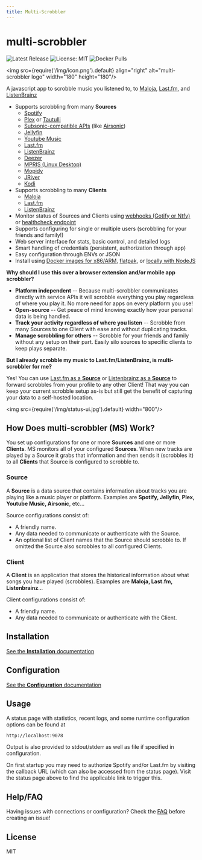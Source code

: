 ```yaml
---
title: Multi-Scrobbler
---
```


# multi-scrobbler

![Latest Release](https://img.shields.io/github/v/release/foxxmd/multi-scrobbler)
![License: MIT](https://img.shields.io/badge/License-MIT-yellow.svg)
![Docker Pulls](https://img.shields.io/docker/pulls/foxxmd/multi-scrobbler)

<img src={require('/img/icon.png').default} align="right" alt="multi-scrobbler logo" width="180" height="180"/>

A javascript app to scrobble music you listened to, to [Maloja](https://github.com/krateng/maloja), [Last.fm](https://www.last.fm), and [ListenBrainz](https://listenbrainz.org)

* Supports scrobbling from many **Sources**
    * [Spotify](/docs/configuration.md#spotify)
    * [Plex](/docs/configuration.md#plex) or [Tautulli](/docs/configuration.md#tautulli)
    * [Subsonic-compatible APIs](/docs/configuration.md#subsonic) (like [Airsonic](https://airsonic.github.io/))
    * [Jellyfin](/docs/configuration.md#jellyfin)
    * [Youtube Music](/docs/configuration.md#youtube-music)
    * [Last.fm](/docs/configuration.md#lastfm-source)
    * [ListenBrainz](/docs/configuration.md#listenbrainz--source-)
    * [Deezer](/docs/configuration.md#deezer)
    * [MPRIS (Linux Desktop)](/docs/configuration.md#mpris)
    * [Mopidy](/docs/configuration.md#mopidy)
    * [JRiver](/docs/configuration.md#jriver)
    * [Kodi](/docs/configuration.md#kodi)
* Supports scrobbling to many **Clients**
    * [Maloja](/docs/configuration.md#maloja)
    * [Last.fm](/docs/configuration.md#lastfm)
    * [ListenBrainz](/docs/configuration.md#listenbrainz)
* Monitor status of Sources and Clients using [webhooks (Gotify or Ntfy)](/docs/configuration.md#webhook-configurations) or [healthcheck endpoint](/docs/configuration.md#health-endpoint)
* Supports configuring for single or multiple users (scrobbling for your friends and family!)
* Web server interface for stats, basic control, and detailed logs
* Smart handling of credentials (persistent, authorization through app)
* Easy configuration through ENVs or JSON
* Install using [Docker images for x86/ARM](/docs/installation.md#docker), [flatpak](/docs/installation.md#flatpak), or [locally with NodeJS](/docs/installation.md#nodejs)

**Why should I use this over a browser extension and/or mobile app scrobbler?**

* **Platform independent** -- Because multi-scrobbler communicates directly with service APIs it will scrobble everything you play regardless of where you play it. No more need for apps on every platform you use!
* **Open-source** -- Get peace of mind knowing exactly how your personal data is being handled.
* **Track your activity regardless of where you listen** -- Scrobble from many Sources to one Client with ease and without duplicating tracks.
* **Manage scrobbling for others** -- Scrobble for your friends and family without any setup on their part. Easily silo sources to specific clients to keep plays separate.

**But I already scrobble my music to Last.fm/ListenBrainz, is multi-scrobbler for me?**

Yes! You can use [Last.fm as a **Source**](/docs/configuration.md#lastfm--source-) or [Listenbrainz as a **Source**](/docs/configuration.md#listenbrainz--source-) to forward scrobbles from your profile to any other Client! That way you can keep your current scrobble setup as-is but still get the benefit of capturing your data to a self-hosted location.

<img src={require('/img/status-ui.jpg').default} width="800"/>

## How Does multi-scrobbler (MS) Work?

You set up configurations for one or more **Sources** and one or more **Clients**. MS monitors all of your configured **Sources**. When new tracks are played by a Source it grabs that information and then sends it (scrobbles it) to all **Clients** that Source is configured to scrobble to.

### Source

A **Source** is a data source that contains information about tracks you are playing like a music player or platform. Examples are **Spotify, Jellyfin, Plex, Youtube Music, Airsonic**, etc...

Source configurations consist of:

* A friendly name.
* Any data needed to communicate or authenticate with the Source.
* An optional list of Client names that the Source should scrobble to. If omitted the Source also scrobbles to all configured Clients.

### Client

A **Client** is an application that stores the historical information about what songs you have played (scrobbles). Examples are **Maloja, Last.fm, Listenbrainz**...

Client configurations consist of:

* A friendly name.
* Any data needed to communicate or authenticate with the Client.

## Installation

[See the **Installation** documentation](/docs/installation.md)

## Configuration

[See the **Configuration** documentation](/docs/configuration.md)

## Usage

A status page with statistics, recent logs, and some runtime configuration options can be found at

```
http://localhost:9078
```
Output is also provided to stdout/stderr as well as file if specified in configuration.

On first startup you may need to authorize Spotify and/or Last.fm by visiting the callback URL (which can also be accessed from the status page). Visit the status page above to find the applicable link to trigger this.

## Help/FAQ

Having issues with connections or configuration? Check the [FAQ](/docs/FAQ.md) before creating an issue!

## License

MIT
